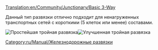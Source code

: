 [[Translation:en/Community/Junctionary/Basic 3-Way]]
{{ru/Community/Junctionary/Меню развязки}}

Данный тип развязки отлично подходит для ненагруженных транспортных сетей с короткими (5 клеток или менее) составами.

[[File:en/Community/Junctionary/3way basic3.png|none|frame|Простейшая тройная развязка]][[File:ru/Community/Junctionary/3way basic3pbs.png|none|frame|Улучшенная тройная развязка]]

{{ru/Community/Junctionary/Критерии развязки|Дешево|0|0|0|1|0|0|1|1|0|0|0||Сломанный состав останавливает движение на всей разрязке.|
*Может пропускать только один состав за раз (если использовать [[ru/Manual/Сигналы#marshrutnye-signaly|маршрутные сигналы]], то поезда по непересекающимся путям могут проходить одновременно)
*Будет вызывать очереди.
}}

[[Category:ru/Manual/Железнодорожные развязки]]